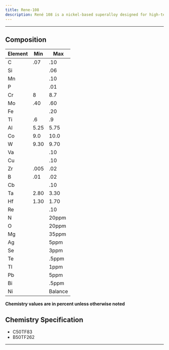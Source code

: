 ---
title: Rene-108
description: René 108 is a nickel-based superalloy designed for high-temperature applications. René 108's combination of high-temperature strength, oxidation resistance, and microstructural stability makes it valuable for applications in aerospace and power generation industries where components are exposed to extreme conditions.
---


---

## Composition

| Element | Min  | Max     |
| ------- | ---- | ------- |
| C       | .07  | .10     |
| Si      |      | .06     |
| Mn      |      | .10     |
| P       |      | .01     |
| Cr      | 8    | 8.7     |
| Mo      | .40  | .60     |
| Fe      |      | .20     |
| Ti      | .6   | .9      |
| Al      | 5.25 | 5.75    |
| Co      | 9.0  | 10.0    |
| W       | 9.30 | 9.70    |
| Va      |      | .10     |
| Cu      |      | .10     |
| Zr      | .005 | .02     |
| B       | .01  | .02     |
| Cb      |      | .10     |
| Ta      | 2.80 | 3.30    |
| Hf      | 1.30 | 1.70    |
| Re      |      | .10     |
| N       |      | 20ppm   |
| O       |      | 20ppm   |
| Mg      |      | 35ppm   |
| Ag      |      | 5ppm    |
| Se      |      | 3ppm    |
| Te      |      | .5ppm   |
| Tl      |      | 1ppm    |
| Pb      |      | 5ppm    |
| Bi      |      | .5ppm   |
| Ni      |      | Balance |

**Chemistry values are in percent unless otherwise noted**

## Chemistry Specification

- C50TF83
- B50TF262

---
